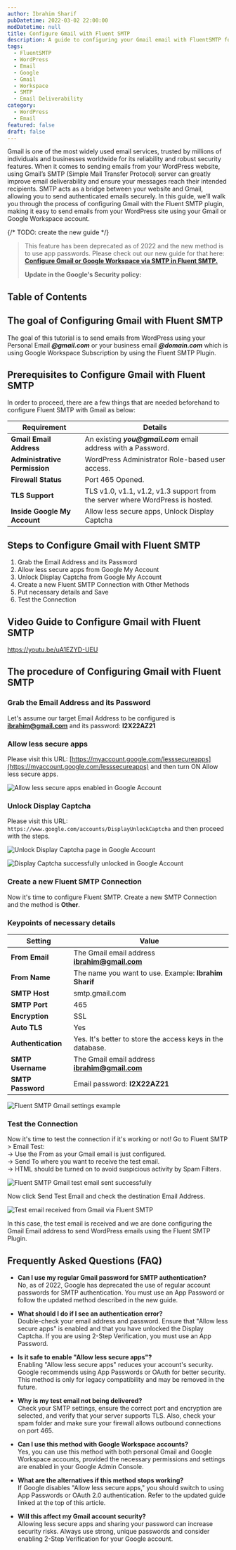 ```yaml
---
author: Ibrahim Sharif
pubDatetime: 2022-03-02 22:00:00
modDatetime: null
title: Configure Gmail with Fluent SMTP
description: A guide to configuring your Gmail email with FluentSMTP for WordPress email delivery.
tags:
  - FluentSMTP
  - WordPress
  - Email
  - Google
  - Gmail
  - Workspace
  - SMTP
  - Email Deliverability
category: 
  - WordPress
  - Email
featured: false
draft: false
---
```


Gmail is one of the most widely used email services, trusted by millions of individuals and businesses worldwide for its reliability and robust security features. When it comes to sending emails from your WordPress website, using Gmail’s SMTP (Simple Mail Transfer Protocol) server can greatly improve email deliverability and ensure your messages reach their intended recipients. SMTP acts as a bridge between your website and Gmail, allowing you to send authenticated emails securely. In this guide, we’ll walk you through the process of configuring Gmail with the Fluent SMTP plugin, making it easy to send emails from your WordPress site using your Gmail or Google Workspace account.

{/* TODO: create the new guide */}
> This feature has been deprecated as of 2022 and the new method is to use app passwords. Please check out our new guide for that here: [**Configure Gmail or Google Workspace via SMTP in Fluent SMTP.**](/posts/configure-google-gmail-with-fluent-smtp/)
> 
> **Update in the Google's Security policy:**

## Table of Contents

## The goal of Configuring Gmail with Fluent SMTP

The goal of this tutorial is to send emails from WordPress using your Personal Email **_@gmail.com_** or your business email **_@domain.com_** which is using Google Workspace Subscription by using the Fluent SMTP Plugin.

## Prerequisites to Configure Gmail with Fluent SMTP

In order to proceed, there are a few things that are needed beforehand to configure Fluent SMTP with Gmail as below:

| Requirement                | Details                                                                                   |
|----------------------------|-------------------------------------------------------------------------------------------|
| **Gmail Email Address**    | An existing **_you@gmail.com_** email address with a Password.                            |
| **Administrative Permission** | WordPress Administrator Role-based user access.                                         |
| **Firewall Status**        | Port 465 Opened.                                                                          |
| **TLS Support**            | TLS v1.0, v1.1, v1.2, v1.3 support from the server where WordPress is hosted.             |
| **Inside Google My Account** | Allow less secure apps, Unlock Display Captcha                                           |

## Steps to Configure Gmail with Fluent SMTP

1. Grab the Email Address and its Password
2. Allow less secure apps from Google My Account
3. Unlock Display Captcha from Google My Account
4. Create a new Fluent SMTP Connection with Other Methods
5. Put necessary details and Save
6. Test the Connection

## Video Guide to Configure Gmail with Fluent SMTP

https://youtu.be/uA1EZYD-UEU

## The procedure of Configuring Gmail with Fluent SMTP

### Grab the Email Address and its Password

Let's assume our target Email Address to be configured is **ibrahim@gmail.com** and its password: **I2X22AZ21**

### Allow less secure apps

Please visit this URL: [https://myaccount.google.com/lesssecureapps](https://myaccount.google.com/lesssecureapps) and then turn ON Allow less secure apps.

![Allow less secure apps enabled in Google Account](@/assets/images/posts/fluentsmtp/fluent_smtp_gmail_less_secure_on.png)

### Unlock Display Captcha

Please visit this URL: `https://www.google.com/accounts/DisplayUnlockCaptcha` and then proceed with the steps.

![Unlock Display Captcha page in Google Account](@/assets/images/posts/fluentsmtp/fluent_smtp_gmail_unlock_captcha.png)

![Display Captcha successfully unlocked in Google Account](@/assets/images/posts/fluentsmtp/fluent_smtp_gmail_unlock_captcha_done.png)

### Create a new Fluent SMTP Connection

Now it's time to configure Fluent SMTP. Create a new SMTP Connection and the method is **Other**.

### Keypoints of necessary details

| Setting           | Value                                                                                   |
|-------------------|-----------------------------------------------------------------------------------------|
| **From Email**    | The Gmail email address **ibrahim@gmail.com**                                           |
| **From Name**     | The name you want to use. Example: **Ibrahim Sharif**                                   |
| **SMTP Host**     | smtp.gmail.com                                                                          |
| **SMTP Port**     | 465                                                                                     |
| **Encryption**    | SSL                                                                                     |
| **Auto TLS**      | Yes                                                                                     |
| **Authentication**| Yes. It's better to store the access keys in the database.                              |
| **SMTP Username** | The Gmail email address **ibrahim@gmail.com**                                           |
| **SMTP Password** | Email password: **I2X22AZ21**                                                           |

![Fluent SMTP Gmail settings example](@/assets/images/posts/fluentsmtp/fluent_smtp_gmail_settings.png)

### Test the Connection

Now it's time to test the connection if it's working or not! Go to Fluent SMTP > Email Test:  
\-> Use the From as your Gmail email is just configured.  
\-> Send To where you want to receive the test email.  
\-> HTML should be turned on to avoid suspicious activity by Spam Filters.

![Fluent SMTP Gmail test email sent successfully](@/assets/images/posts/fluentsmtp/fluent_smtp_gmail_test_sent_success.png)

Now click Send Test Email and check the destination Email Address.

![Test email received from Gmail via Fluent SMTP](@/assets/images/posts/fluentsmtp/fluent_smtp_gmail_received.png)

In this case, the test email is received and we are done configuring the Gmail Email address to send WordPress emails using the Fluent SMTP Plugin.

## Frequently Asked Questions (FAQ)

- **Can I use my regular Gmail password for SMTP authentication?**  
  No, as of 2022, Google has deprecated the use of regular account passwords for SMTP authentication. You must use an App Password or follow the updated method described in the new guide.

- **What should I do if I see an authentication error?**  
  Double-check your email address and password. Ensure that "Allow less secure apps" is enabled and that you have unlocked the Display Captcha. If you are using 2-Step Verification, you must use an App Password.

- **Is it safe to enable "Allow less secure apps"?**  
  Enabling "Allow less secure apps" reduces your account's security. Google recommends using App Passwords or OAuth for better security. This method is only for legacy compatibility and may be removed in the future.

- **Why is my test email not being delivered?**  
  Check your SMTP settings, ensure the correct port and encryption are selected, and verify that your server supports TLS. Also, check your spam folder and make sure your firewall allows outbound connections on port 465.

- **Can I use this method with Google Workspace accounts?**  
  Yes, you can use this method with both personal Gmail and Google Workspace accounts, provided the necessary permissions and settings are enabled in your Google Admin Console.

- **What are the alternatives if this method stops working?**  
  If Google disables "Allow less secure apps," you should switch to using App Passwords or OAuth 2.0 authentication. Refer to the updated guide linked at the top of this article.

- **Will this affect my Gmail account security?**  
  Allowing less secure apps and sharing your password can increase security risks. Always use strong, unique passwords and consider enabling 2-Step Verification for your Google account.
